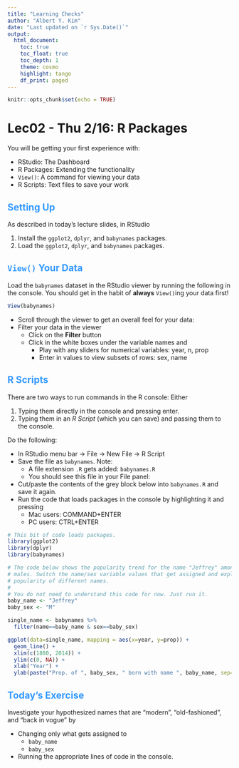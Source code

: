 ```yaml
---
title: "Learning Checks"
author: "Albert Y. Kim"
date: "Last updated on `r Sys.Date()`"
output:
  html_document:
    toc: true
    toc_float: true
    toc_depth: 1
    theme: cosmo
    highlight: tango
    df_print: paged
---
```


<style>
h1{font-weight: bold;}
h2{color: #3399ff;}
h3{color: #3399ff;}
slides > slide.backdrop {background: white;}
</style>

```r
knitr::opts_chunk$set(echo = TRUE)
```


<!----------------------------------------------------------------------------->
# Lec02 - Thu 2/16: R Packages

You will be getting your first experience with:

* RStudio: The Dashboard
* R Packages: Extending the functionality
* `View()`: A command for viewing your data
* R Scripts: Text files to save your work


## Setting Up

As described in today's lecture slides, in RStudio

1. Install the `ggplot2`, `dplyr`, and `babynames` packages.
1. Load the `ggplot2`, `dplyr`, and `babynames` packages.


## `View()` Your Data

Load the `babynames` dataset in the RStudio viewer by running the following in 
the console. You should get in the habit of **always** `View()`ing your data first!

```r
View(babynames)
```

* Scroll through the viewer to get an overall feel for your data:
* Filter your data in the viewer
    + Click on the **Filter** button
    + Click in the white boxes under the variable names and
        + Play with any sliders for numerical variables: year, n, prop
        + Enter in values to view subsets of rows: sex, name


## R Scripts

There are two ways to run commands in the R console: Either

1. Typing them directly in the console and pressing enter.
1. Typing them in an *R Script* (which you can save) and passing them to the console.

Do the following:

* In RStudio menu bar -> File -> New File -> R Script
* Save the file as `babynames`. Note:
    + A file extension `.R` gets added: `babynames.R`
    + You should see this file in your File panel:
* Cut/paste the contents of the grey block below into `babynames.R` and save it again.
* Run the code that loads packages in the console by highlighting it and pressing
    + Mac users: COMMAND+ENTER
    + PC users: CTRL+ENTER


```r
# This bit of code loads packages.
library(ggplot2)
library(dplyr)
library(babynames)

# The code below shows the popularity trend for the name "Jeffrey" amongst 
# males. Switch the name/sex variable values that get assigned and explore the 
# popularity of different names. 
# 
# You do not need to understand this code for now. Just run it.
baby_name <- "Jeffrey"
baby_sex <- "M"

single_name <- babynames %>% 
  filter(name==baby_name & sex==baby_sex)

ggplot(data=single_name, mapping = aes(x=year, y=prop)) + 
  geom_line() +
  xlim(c(1880, 2014)) +
  ylim(c(0, NA)) +
  xlab("Year") +
  ylab(paste("Prop. of ", baby_sex, " born with name ", baby_name, sep=""))
```


## Today's Exercise

Investigate your hypothesized names that are "modern", "old-fashioned", and "back in vogue" by

* Changing only what gets assigned to
    + `baby_name`
    + `baby_sex`
* Running the appropriate lines of code in the console.



